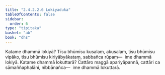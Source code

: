 ```yaml
---
title: "2.4.2.2.6 Lokiyaduka"
tableOfContents: false
sidebar:
  order: 6
type: "tipitaka"
basket: "ab"
book: "dhs"
---
```



<DynamicBreadcrumb />

<Division number="1463" book="dhs">

<Paragraph number="2173" book="dhs">
Katame dhammā lokiyā? Tīsu bhūmīsu kusalaṃ, akusalaṃ, tīsu bhūmīsu vipāko, tīsu bhūmīsu kiriyābyākataṃ, sabbañca rūpaṃ—  ime dhammā lokiyā.
</Paragraph>

</Division>
<Division number="1464" book="dhs">

<Paragraph number="2174" book="dhs">
Katame dhammā lokuttarā? Cattāro maggā apariyāpannā, cattāri ca sāmaññaphalāni, nibbānañca—  ime dhammā lokuttarā.
</Paragraph>
</Division>